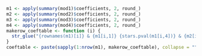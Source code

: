 
```r
m1 <- apply(summary(mod1)$coefficients, 2, round_)
m2 <- apply(summary(mod2)$coefficients, 2, round_)
m3 <- apply(summary(mod3)$coefficients, 2, round_)
m4 <- apply(summary(mod4)$coefficients, 2, round_)
makerow_coeftable <- function (i) {
  str_glue("{rownames(m1)[i]} & {m1[i,1]} {stars.pval(m1[i,4])} & {m2[i,1]} {stars.pval(m2[i,4])} & {m3[i,1]} {stars.pval(m3[i,4])} & {m4[i,1]} {stars.pval(m4[i,4])} \\\\ \n & ({m1[i,2]}) & ({m2[i,2]}) & ({m3[i,2]}) & ({m4[i,2]}) \\\\ \n")
}
coeftable <- paste(sapply(1:nrow(m1), makerow_coeftable), collapse = "")
```
\begin{centering}
\begin{table}[hp]
\begin{threeparttable}[hp]
\caption{Multivariate OLS regression results}
\label{table:2}
\begin{tabular}{lllll}
\toprule
& 
Overall priority & 
Carbon tax & 
Combustion ban & 
Nuclear power \\
\midrule
`r coeftable`
\midrule
$n$ & 
`r nrow(panel.final1)` & 
`r nrow(panel.final2)` & 
`r nrow(panel.final3)` &
`r nrow(panel.final4)` \\
$R^{2}$ &
`r round_(summary(mod1)$r.squared)` &
`r round_(summary(mod2)$r.squared)` &
`r round_(summary(mod3)$r.squared)` &
`r round_(summary(mod4)$r.squared)` \\
\addlinespace
$\Delta R^{2}$ &
`r round_(summary(mod1)$r.squared - summary(mod1.co)$r.squared)` &
`r round_(summary(mod2)$r.squared - summary(mod2.co)$r.squared)` &
`r round_(summary(mod3)$r.squared - summary(mod3.co)$r.squared)` &
`r round_(summary(mod4)$r.squared - summary(mod4.co)$r.squared)` \\
$F$ &
`r round_(mod1.anova[2,5])` `r stars.pval(mod1.anova[2,6])` &
`r round_(mod2.anova[2,5])` `r stars.pval(mod2.anova[2,6])` &
`r round_(mod3.anova[2,5])` `r stars.pval(mod1.anova[2,6])` &
`r round_(mod4.anova[2,5])` `r stars.pval(mod1.anova[2,6])` \\
\bottomrule
\end{tabular}
\begin{tablenotes}
\item Standard errors are reported in parentheses.
\item $\Delta R^{2}$ and F-test are in comparison to a model containing only the control variables.
\item *** $p < 0.001$, **  $p < 0.01$, * $p < 0.05$, . $p < 0.1$
\item Data source: \protect\hyperlink{ref-gles2021}{GLES 2021}.
\end{tablenotes}
\end{threeparttable}
\end{table}
\end{centering}
